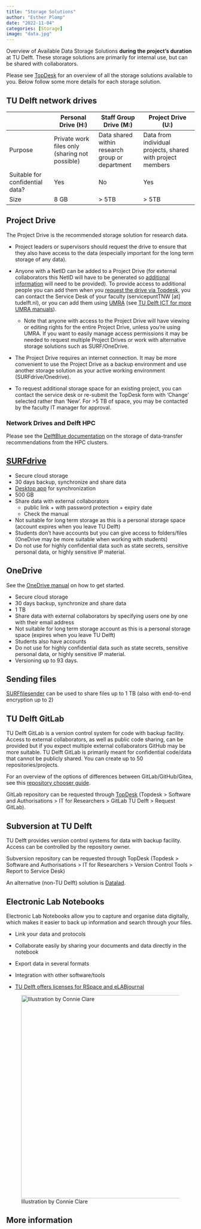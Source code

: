 ---
title: "Storage Solutions"
author: "Esther Plomp"
date: "2022-11-04"
categories: [Storage]
image: "data.jpg"
---

Overview of Available Data Storage Solutions **during the project's duration** at TU Delft. These storage solutions are primarily for internal use, but can be shared with collaborators.

Please see [TopDesk](https://tudelft.topdesk.net/tas/public/ssp/content/detail/service?unid=f359caaa60264f99b0084941736786ae&from=feffb489-e1f9-49cd-8223-53ae0b70b609) for an overview of all the storage solutions available to you. Below follow some more details for each storage solution.

## TU Delft network drives

|                                 | Personal Drive (H:)                            | Staff Group Drive (M:)                          | Project Drive (U:)                                         |
|-----------------|-----------------|-----------------|--------------------|
| Purpose                         | Private work files only (sharing not possible) | Data shared within research group or department | Data from individual projects, shared with project members |
| Suitable for confidential data? | Yes                                            | No                                              | Yes                                                        |
| Size                            | 8 GB                                           | \> 5TB                                          | \> 5TB                                                     |

## Project Drive

The Project Drive is the recommended storage solution for research data.

-   Project leaders or supervisors should request the drive to ensure that they also have access to the data (especially important for the long term storage of any data).

-   Anyone with a NetID can be added to a Project Drive (for external collaborators this NetID will have to be generated so [additional information](https://docs.google.com/spreadsheets/d/1sMhw4URTSdVl4d7a_QPnhWGboR3YDJJGaDNK3KZMaKU/) will need to be provided). To provide access to additional people you can add them when you [request the drive via Topdesk](https://tudelft.topdesk.net/tas/public/ssp/content/serviceflow?unid=21b6203ec6d74f00a45c32e6034dfc0c&openedFromService=true), you can contact the Service Desk of your faculty (servicepuntTNW \[at\] tudelft.nl), or you can add them using [UMRA](https://drive.google.com/file/d/13loyAiVFRw8vhIjFfu6h88F947DW4hyk/view?usp=sharing) (see [TU Delft ICT for more UMRA manuals](https://www.tudelft.nl/en/it-manuals/umra)).

    -   Note that anyone with access to the Project Drive will have viewing or editing rights for the entire Project Drive, unless you're using UMRA. If you want to easily manage access permissions it may be needed to request multiple Project Drives or work with alternative storage solutions such as SURF/OneDrive.

-   The Project Drive requires an internet connection. It may be more convenient to use the Project Drive as a backup environment and use another storage solution as your active working environment (SURFdrive/Onedrive).

-   To request additional storage space for an existing project, you can contact the service desk or re-submit the TopDesk form with 'Change' selected rather than 'New'. For \>5 TB of space, you may be contacted by the faculty IT manager for approval.

### Network Drives and Delft HPC

Please see the [DelftBlue documentation](https://doc.dhpc.tudelft.nl/delftblue/Data-transfer-to-DelftBlue/#network-drives) on the storage of data-transfer recommendations from the HPC clusters.

## [SURFdrive](http://surfdrive.surf.nl/)

-   Secure cloud storage
-   30 days backup, synchronize and share data
-   [Desktop app](https://wiki.surfnet.nl/display/SURFdrive/Downloads+voor+SURFdrive) for synchronization
-   500 GB
-   Share data with external collaborators
    -   public link + with password protection + expiry date
    -   Check the manual
-   Not suitable for long term storage as this is a personal storage space (account expires when you leave TU Delft)
-   Students don't have accounts but you can give access to folders/files (OneDrive may be more suitable when working with students)
-   Do not use for highly confidential data such as state secrets, sensitive personal data, or highly sensitive IP material.

## OneDrive

See the [OneDrive manual](https://d1rkab7tlqy5f1.cloudfront.net/ICT%20Handleidingen/2%20-%20Nieuwe%20handleidingen/Microsoft%20365/Onedrive/Getting%20started%20with%20OneDrive_ENG.pdf) on how to get started.

-   Secure cloud storage
-   30 days backup, synchronize and share data
-   1 TB
-   Share data with external collaborators by specifying users one by one with their email address
-   Not suitable for long term storage account as this is a personal storage space (expires when you leave TU Delft)
-   Students also have accounts
-   Do not use for highly confidential data such as state secrets, sensitive personal data, or highly sensitive IP material.
-   Versioning up to 93 days.

## Sending files

[SURFfilesender](https://www.surf.nl/en/surffilesender-send-large-files-securely-and-encrypted) can be used to share files up to 1 TB (also with end-to-end encryption up to 2)

## TU Delft GitLab

TU Delft GitLab is a version control system for code with backup facility. Access to external collaborators, as well as public code sharing, can be provided but if you expect multiple external collaborators GitHub may be more suitable. TU Delft GitLab is primarily meant for confidential code/data that cannot be publicly shared. You can create up to 50 repositories/projects.

For an overview of the options of differences between GitLab/GitHub/Gitea, see this [repository chooser guide](https://doi.org/10.5281/zenodo.4710206).

GitLab repository can be requested through [TopDesk](https://tudelft.topdesk.net/tas/public/ssp/content/detail/service?unid=888da653ddc04d01b2d5db413fc99a42) (Topdesk \> Software and Authorisations \> IT for Researchers \> GitLab TU Delft \> Request GitLab).

## Subversion at TU Delft

TU Delft provides version control systems for data with backup facility. Access can be controlled by the repository owner.

Subversion repository can be requested through TopDesk (Topdesk \> Software and Authorisations \> IT for Researchers \> Version Control Tools \> Report to Service Desk)

An alternative (non-TU Delft) solution is [Datalad](https://www.datalad.org/).

## Electronic Lab Notebooks

Electronic Lab Notebooks allow you to capture and organise data digitally, which makes it easier to back up information and search through your files.

-   Link your data and protocols

-   Collaborate easily by sharing your documents and data directly in the notebook

-   Export data in several formats

-   Integration with other software/tools

-   [TU Delft offers licenses for RSpace and eLABjournal](https://www.tudelft.nl/en/library/research-data-management/r/manage/electronic-lab-notebook)

![Illustration by Connie Clare](images/paste-4068FDF8.png){width="543"}

## **More information**
